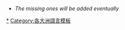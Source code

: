 <!---
For consistency, the name of this and similar categories use country/continent/regional names rather than adjectives or adjectivals, as some of these adjectives and adjectivals are less than straightforward (see [[List_of_adjectival_forms_of_place_names|List of adjectival forms of place names]]).
---->
{{template category
|type   = navbox
|topic  = [[非洲语言|非洲语言]]
|portal = 
}}

{{hidden begin
|title = List of African Language Templates
|titlestyle = background:lightgray; text-align:center;
}}
* ''The missing ones will be added eventually''<br>
{{tl|Languages of Algeria}}
{{Languages of Angola}}
{{Languages of Benin}}
{{Languages of Botswana}}
{{tl|Languages of Burkina Faso}}
{{tl|Languages of Burundi}}
{{Languages of Cameroon}}
{{tl|Languages of Cape Verde}}
{{tl|Languages of the Central African Republic}}
{{tl|Languages of Chad}}
{{tl|Languages of Comoros}}
{{tl|Languages of Côte d'Ivoire}}
{{Languages of the Democratic Republic of the Congo}}
{{tl|Languages of Djibouti}}
{{Languages of Egypt}}
{{Languages of Equatorial Guinea}}
{{tl|Languages of Eritrea}}
{{tl|Languages of Ethiopia}}
{{Languages of Gabon}}
{{tl|Languages of Gambia}}
{{tl|Languages of Ghana}}
{{tl|Languages of Guinea}}
{{Languages of Guinea-Bissau}}
{{Languages of Kenya}}
{{Languages of Lesotho}}
{{tl|Languages of Liberia}}
{{tl|Languages of Libya}}
{{tl|Languages of Madagascar}}
{{tl|Languages of Malawi}}
{{tl|Languages of Mali}}
{{tl|Languages of Mauritania}}
{{tl|Languages of Mauritius}}
{{tl|Languages of Morocco}}
{{Languages of Mozambique}}
{{Languages of Namibia}}
{{tl|Languages of Niger}}
{{Languages of Nigeria}}
{{Languages of the Republic of the Congo}}
{{Languages of Rwanda}}
{{Languages of Sao Tome and Principe}}
{{tl|Languages of Seychelles}}
{{tl|Languages of Sierra Leone}}
{{tl|Languages of Somalia}}
{{tl|Languages of Somaliland}}
{{Languages of South Africa}}
{{tl|Languages of Sudan}}
{{Languages of Swaziland}}
{{tl|Languages of Tanzania}}
{{Languages of Togo}}
{{tl|Languages of Tunisia}}
{{Languages of Uganda}}
{{Languages of Zambia}}
{{Languages of Zimbabwe}}
{{hidden end}}


[[Category:非洲语言|*]]
[[Category:各大洲語言模板|Category:各大洲語言模板]]